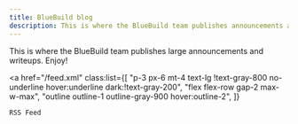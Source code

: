 ```yaml
---
title: BlueBuild blog
description: This is where the BlueBuild team publishes announcements and writeups. Enjoy!
---
```



This is where the BlueBuild team publishes large announcements and writeups. Enjoy!

<a
    href="/feed.xml"
    class:list={[
        "p-3 px-6 mt-4 text-lg !text-gray-800 no-underline hover:underline dark:!text-gray-200",
        "flex flex-row gap-2 max-w-max",
        "outline outline-1 outline-gray-900 hover:outline-2",
    ]}
>
    RSS Feed
</a>

<BlogPostList />
